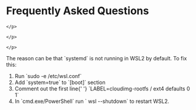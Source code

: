 # Frequently Asked Questions


<FAQ>
  <FAQItem question="What is Zerops VPN?">
    <p>
      
    </p>
  </FAQItem>
  <FAQItem question="How does Zerops VPN work?">
    <p>
      
    </p>
  </FAQItem>
  <FAQItem question="Why do I need to use Zerops VPN?">
    <p>
      
    </p>
  </FAQItem>
  <FAQItem question="Why is my VPN in WSL2 not working">
    <p>
      The reason can be that `systemd` is not running in WSL2 by
      default. To fix this:
      <ol>
        <li>
          Run `sudo -e /etc/wsl.conf`
        </li>
        <li>
          Add `system=true` to `[boot]` section
        </li>
        <li>
          Comment out the first line{' '}
          `LABEL=cloudimg-rootfs / ext4 defaults 0 1`
        </li>
        <li>
          In `cmd.exe/PowerShell` run ` wsl --shutdown` to
          restart WSL2.
        </li>
      </ol>
    </p>
  </FAQItem>
</FAQ>
